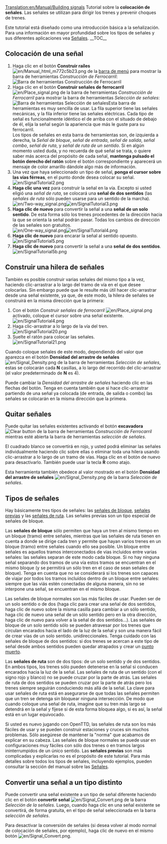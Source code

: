 [[Translation:en/Manual/Building signals]]
{{es/Tutorial}}
Tutorial sobre la '''colocación de señales'''. Las señales se utilizan para dirigir los trenes y prevenir choques de trenes.

Este tutorial está diseñado como una introducción básica a la señalización. Para una información en mayor profundidad sobre los tipos de señales y sus diferentes aplicaciones vea [[es/Manual/Señales|Señales]].
__TOC__
== Colocación de una señal ==
#Haga clic en el botón '''Construir raíles''' [[File:en/Manual html m772c5b23.png]] de la [[es/Manual/Interfaz del juego#Barra de menú|barra de menú]] para mostrar la barra de herramientas ''Construcción de Ferrocarril'':<br/>[[File:es/Railroad Construction.png|none|frame|Barra de herramientas Construcción de Ferrocarril]]
#Haga clic en el botón '''Construir señales de ferrocarril''' [[File:en/Place signal.png]] de la barra de herramientas ''Construcción de Ferrocarril'' para mostrar la barra de herramientas ''Selección de señales'':<br/>[[File:es/Signal Selection.png|none|frame|Barra de herramientas Selección de señales]]Esta barra de herramientas es muy sencilla de usar. La fila superior tiene las señales mecánicas, y la fila inferior tiene las señales eléctricas. Cada tipo de señal es funcionalmente idéntico el de arriba con el situado de debajo de él, elija la señal según la apariencia que más le guste para su ferrocarril.<br/>Los tipos de señales en esta barra de herramientas son, de izquierda a derecha, la ''Señal de bloque'', ''señal de entrada'', ''señal de salida'', ''señal combo'', ''señal de ruta'', y ''señal de ruta de un sentido''. Si en algún momento usted duda, y no recuerda de qué señal se trata, o quiere saber más acerca del propósito de cada señal, '''mantenga pulsado el botón derecho del ratón''' sobre el botón correspondiente y aparecerá un mensaje de color amarillo dándole algo más de información.
#Una vez que haya seleccionado un tipo de señal, '''ponga el cursor sobre las vías férreas''', en el punto donde desea colocar su señal.<br/>[[File:en/SignalTutorial2.png|none|frame]]
#'''Haga clic una vez''' para construir la señal en la vía. Excepto si usted eligió una ''señal de ruta'', se colocará una '''señal de dos sentidos''' (las ''señales de ruta'' sólo pueden usarse para un sentido de la marcha).<br/>[[File:en/Two-way signal.png|frame|left]][[File:en/SignalTutorial3.png|none|frame]]
#'''Haga clic de nuevo''' para convertir la señal a una '''señal de un solo sentido'''. De esta forma sólo los trenes procedentes de la dirección hacia la que se orienta la señal podrán pasar. Todas los cambios de dirección de las señales son gratuitos.<br/>[[File:en/One-way signal.png|frame|left]][[File:en/SignalTutorial4.png|none|frame]]
#'''Haga clic de nuevo''' para encarar la señal al sentido opuesto.<br/>[[File:en/SignalTutorial5.png|none|frame]]
#'''Haga clic de nuevo''' para convertir la señal a una '''señal de dos sentidos'''.<br/>[[File:en/SignalTutorial5b.png|none|frame]]

== Construir una hilera de señales ==
También es posible construir varias señales del mismo tipo a la vez, haciendo clic-arrastrar a lo largo del tramo de vía en el que desee colocarlas. Sin embargo puede que le resulte más útil hacer clic-arrastrar desde una señal existente, ya que, de este modo, la hilera de señales se construirá en la misma dirección que la primera:
#Con el botón ''Construir señales de ferrocarril'' [[File:en/Place signal.png]] activado, coloque el cursor sobre una señal existente.<br/>[[File:en/SignalTutorial4.png|none|frame]]
#Haga clic-arrastrar a lo largo de la vía del tren.<br/>[[File:en/SignalTutorial20.png|none|frame]]
#Suelte el ratón para colocar las señales.<br/>[[File:en/SignalTutorial21.png|none|frame]]

Cuando coloque señales de este modo, dependiendo del valor que aparezca en el botón '''Densidad del arrastre de señales''' [[File:en/Signal Density.png]] de la barra de herramientas ''Selección de señales'', estas se colocarán cada '''N''' casillas, a lo largo del recorrido del clic-arrastrar (el valor predeterminado de '''N''' es 4).

Puede cambiar la ''Densidad del arrastre de señales'' haciendo clic en las flechas del botón. Tenga en cuenta también que si hace clic-arrastrar partiendo de una señal ya colocada (de entrada, de salida o combo) las señales se colocarán en la misma dirección que la primera.

== Quitar señales ==
Puede quitar las señales existentes activando el botón '''excavadora''' [[File:zh/Toggle clear active.png|Clear button]] de la barra de herramientas ''Construcción de Ferrocarril'' mientras esté abierta la barra de herramientas ''selección de señales''.

El cuadrado blanco se convertirá en rojo, y usted podrá eliminar las señales individualmente haciendo clic sobre ellas o eliminar toda una hilera usando clic-arrastrar a lo largo de un tramo de vías. Haga clic en el botón de nuevo para desactivarlo. También puede usar la tecla '''R''' como atajo.

Esta herramienta también obedece al valor mostrado en el botón '''Densidad del arrastre de señales''' [[File:en/Signal Density.png]] de la barra ''Selección de señales''.

== Tipos de señales ==
Hay básicamente tres tipos de señales: las [[es/Manual/Señales#Señales de bloque|señales de bloque]], [[es/Manual/Señales#Señales previas|señales previas]] y las [[es/Manual/Señales#Señales de ruta|señales de ruta]]. Las señales previas son un tipo especial de señales de bloque.

Las '''señales de bloque''' sólo permiten que haya un tren al mismo tiempo en un bloque (tramo) entre señales, mientras que las señales de ruta tienen en cuenta a donde se dirige cada tren y permite que hayan varios trenes en un bloque (tramo) entre señales cuando ello sea posible. Un bloque entre señales es aquellos tramos interconectados de vias incluidos entre varias señales: las señales separan de este modo cada bloque. Si no hay ninguna señal separando dos tramos de una vía estos tramos se encuentran en el mismo bloque (y se permitirá un sólo tren en el caso de sean señales de bloque). Tenga en cuenta que no se considerará si los trenes son capaces de viajar por todos los tramos incluídos dentro de un bloque entre señales: siempre que las viás estén conectadas de alguna manera, sin no se interpone una señal, se encuentran en el mismo bloque.

Las señales de bloque normales son las más fáciles de usar. Pueden ser de un solo sentido o de dos (haga clic para crear una señal de dos sentidos, haga clic de nuevo sobre la misma casilla para cambiar a un sólo sentido, haga clic de nuevo una señal de un sólo sentido pero en la otra dirección, haga clic de nuevo para volver a la señal de dos sentidos...).  Las señales de bloque de un solo sentido sólo se pueden atravesar por los trenes que circulan encarados hacia el lado de la luz de la señal y son una manera fácil de crear vías de un solo sentido. unidireccionales. Tenga cuidado con las señales de bloque de dos sentidos: si dos trenes se acercan a este tipo de señal desde ambos sentidos pueden quedar atrapados y crear un [[es/Punto muerto|punto muerto]].

Las '''señales de ruta''' son de dos tipos: de un solo sentido y de dos sentidos. En ambos tipos, los trenes sólo pueden detenerse en la señal si conducen encarados hacia la luz de la señal. Las señales de ruta de un sentido (con el signo rojo y blanco) no se puede cruzar por la parte de atrás. Las señales de ruta de dos sentidos se pueden cruzar por la parte de atrás pero los trenes siempre seguirán conduciendo más allá de la señal. La clave para usar señales de ruta está en asegurarse de que todas las señales permiten que un tren se detenga sin bloquear ninguna intersección. De modo que cuando coloque una señal de ruta, imagine que su tren más largo se detendrá en la señal y fíjese si de esta forma bloquea algo, si es así, la señal está en un lugar equivocado.

Si usted es nuevo jugando con OpenTTD, las señales de ruta son los más fáciles de usar y se pueden construir estaciones y cruces sin muchos problemas. Sólo asegúrese de mantener la "norma" que acabamos de explicar en su cabeza. Las señales de bloque normales se puede usar en configuraciones muy fáciles con sólo dos trenes o en tramos largos ininterrumpidos de un único sentido. Las '''señales previas''' son más complicadas y explicarlas no es el propósito de este tutorial. Para más detalles sobre todos los tipos de señales, incluyendo ejemplos, pueden consultar la sección del manual sobre las [[es/Manual/Señales|Señales]].

== Convertir una señal a un tipo distinto ==
Puede convertir una señal existente a un tipo de señal diferente haciendo clic en el botón '''convertir señal''' [[File:en/Signal Convert.png]] de la barra ''Selección de la señales''. Luego, cuando haga clic en una señal existente se convertirá, de forma gratuita, en el tipo de señal seleccionada en la barra ''selección de señales''.

Para desactivar la conversión de señales (si desea volver al modo normal de colocación de señales, por ejemplo), haga clic de nuevo en el mismo botón [[File:en/Signal Convert.png]].